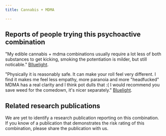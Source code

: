 ---
title: Cannabis + MDMA

---

## Reports of people trying this psychoactive combination

"My edible cannabis + mdma combinations usually require a lot less of both substances to get kicking, smoking the potentiation is milder, but still noticable." [Blluelight](https://bluelight.org/xf/threads/weed-mdma.891893/).

"Physically it is reasonably safe. It can make your roll feel very different. I find it makes me feel less empathy, more paranoia and more "headfucked" MDMA has a real clarity and I think pot dulls that :( I would recommend you save weed for the comedown, it's nicer separately." [Bluelight](https://bluelight.org/xf/threads/mdma-cannabis-merged.189789/).

## Related research publications

We are yet to identify a research publication reporting on this combination. If you know of a publication that demonstrates the risk rating of this combination, please share the publication with us.



